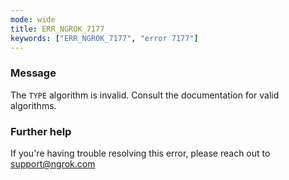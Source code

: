 ```yaml
---
mode: wide
title: ERR_NGROK_7177
keywords: ["ERR_NGROK_7177", "error 7177"]
---
```


### Message

The `TYPE` algorithm is invalid. Consult the documentation for valid algorithms.

### Further help

If you're having trouble resolving this error, please reach out to [support@ngrok.com](mailto:support@ngrok.com?subject=Help%20with%20ERR_NGROK_7177)
